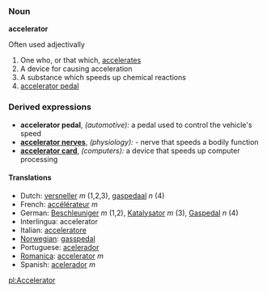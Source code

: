===Noun===
'''accelerator'''

Often used adjectivally

#One who, or that which, [[accelerate]]s
#A device for causing acceleration
#A substance which speeds up chemical reactions
#[[accelerator pedal]]

===Derived expressions===
*'''accelerator pedal''', ''(automotive):'' a pedal used to control the vehicle's speed
*'''[[accelerator nerves]]''', ''(physiology):'' - nerve that speeds a bodily function
*'''[[accelerator card]]''', ''(computers):'' a device that speeds up computer processing
 
====Translations====
*Dutch: [[versneller]] ''m'' (1,2,3), [[gaspedaal]] ''n'' (4)
*French: [[accélérateur]] ''m''
*German: [[Beschleuniger]] ''m'' (1,2), [[Katalysator]] ''m'' (3), [[Gaspedal]] ''n'' (4)
*Interlingua: accelerator
*Italian: [[acceleratore]]
*[[Norwegian]]: [[gasspedal]]
*Portuguese: [[acelerador]]
*[[Romanica]]: [[accelerator]] ''m''
*Spanish: [[acelerador]] ''m''

[[pl:Accelerator]]